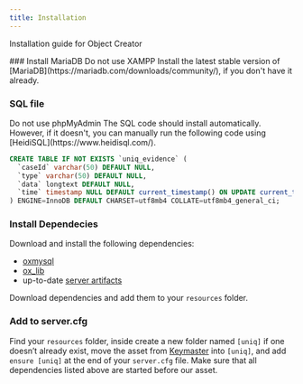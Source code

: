 ```yaml
---
title: Installation
---
```



Installation guide for Object Creator


<Steps>
### Install MariaDB
<Callout type="warning" emoji="⚠️">
  Do not use XAMPP
</Callout>
Install the latest stable version of [MariaDB](https://mariadb.com/downloads/community/), if you don't have it already.
 
### SQL file
<Callout type="warning" emoji="⚠️">
  Do not use phpMyAdmin
</Callout>
The SQL code should install automatically. However, if it doesn't, you can manually run the following code using [HeidiSQL](https://www.heidisql.com/).

```sql
CREATE TABLE IF NOT EXISTS `uniq_evidence` (
  `caseId` varchar(50) DEFAULT NULL,
  `type` varchar(50) DEFAULT NULL,
  `data` longtext DEFAULT NULL,
  `time` timestamp NULL DEFAULT current_timestamp() ON UPDATE current_timestamp()
) ENGINE=InnoDB DEFAULT CHARSET=utf8mb4 COLLATE=utf8mb4_general_ci;
```

### Install Dependecies
Download and install the following dependencies:
- [oxmysql](https://github.com/overextended/oxmysql)
- [ox_lib](https://github.com/overextended/ox_lib)
- up-to-date [server artifacts](https://runtime.fivem.net/artifacts/fivem/build_server_windows/master/)
 
Download dependencies and add them to your `resources` folder.
### Add to server.cfg
Find your `resources` folder, inside create a new folder named `[uniq]` if one doesn’t already exist, move the asset from [Keymaster](https://keymaster.fivem.net/login?return_url=/assets) into `[uniq]`, and add `ensure [uniq]` at the end of your `server.cfg` file. Make sure that all dependencies listed above are started before our asset.
</Steps>